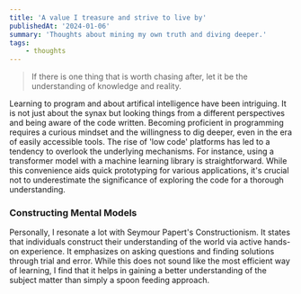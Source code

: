 ```yaml
---
title: 'A value I treasure and strive to live by'
publishedAt: '2024-01-06'
summary: 'Thoughts about mining my own truth and diving deeper.'
tags: 
    - thoughts
---
```


> If there is one thing that is worth chasing after, let it be the understanding of knowledge and reality.

Learning to program and about artifical intelligence have been intriguing. It is not just about the synax 
but looking things from a different perspectives and being aware of the code written. 
Becoming proficient in programming requires a curious mindset and the willingness to dig deeper, even in the era of easily accessible tools. 
The rise of 'low code' platforms has led to a tendency to overlook the underlying mechanisms. 
For instance, using a transformer model with a machine learning library is straightforward. 
While this convenience aids quick prototyping for various applications, 
it's crucial not to underestimate the significance of exploring the code for a thorough understanding. 

### Constructing Mental Models
Personally, I resonate a lot with Seymour Papert's Constructionism. It states that individuals construct their understanding of the world
via active hands-on experience. It emphasizes on asking questions and finding solutions through trial and error. While this does not sound
like the most efficient way of learning, I find that it helps in gaining a better understanding of the subject matter than simply a spoon 
feeding approach. 
